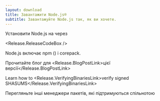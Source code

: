 ```yaml
---
layout: download
title: Завантажити Node.js®
subtitle: Завантажуйте Node.js так, як ви хочете.
---
```


<section>
  Установити Node.js <Release.VersionDropdown /> на  <Release.OperatingSystemDropdown /> через <Release.PlatformDropdown />

  <Release.ReleaseCodeBox />
</section>

<section>
  Node.js включає <LinkWithArrow href="https://npmjs.com">npm</LinkWithArrow> (<Release.NpmVersion />) і corepack.

  Прочитайте блог для <Release.BlogPostLink>цієї версії</Release.BlogPostLink>

  Learn how to <Release.VerifyingBinariesLink>verify signed SHASUMS</Release.VerifyingBinariesLink>

  Перегляньте інші <LinkWithArrow href="/download/package-manager/all">менеджери пакетів</LinkWithArrow>, які підтримуються спільнотою
</section>
